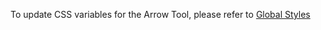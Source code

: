 To update CSS variables for the Arrow Tool, please refer to [Global Styles](/global-styles/global-styles)